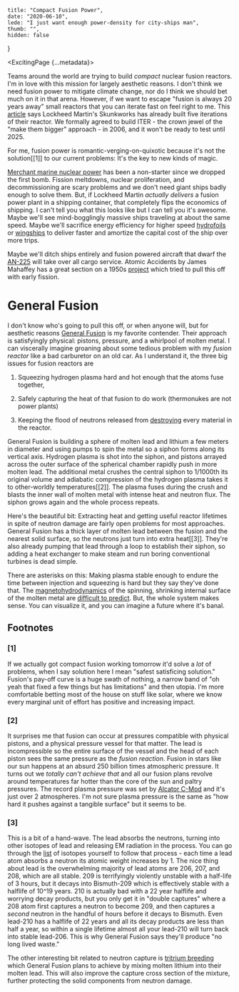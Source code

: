     title: "Compact Fusion Power",
    date: "2020-06-10",
    lede: "I just want enough power-density for city-ships man",
    thumb: "",
    hidden: false
}


<ExcitingPage {...metadata}>

Teams around the world are trying to build _compact_ nuclear fusion reactors. I'm in love with this
mission for largely aesthetic reasons. I don't think we need fusion power to mitigate climate change, nor
do I think we should bet much on it in that arena. However, if we want to escape "fusion is always 20 years
away" small reactors that you can iterate fast on feel right to me. This [article](https://www.thedrive.com/the-war-zone/29074/skunk-works-exotic-fusion-reactor-program-moves-forward-with-larger-more-powerful-design) says
Lockheed Martin's Skunkworks has already built five iterations of their reactor. We formally agreed to build
ITER - the crown jewel of the "make them bigger" approach - in 2006, and it won't be ready to test until 2025.


For me, fusion power is romantic-verging-on-quixotic because it's not the solution\[[1]\] to our current problems: It's the
key to new kinds of magic.

<Im cap="US Supercarrier Gerald R. Ford. Imagine ships like this, but not just for killing. Source: Wikimedia" src="carrier-small.jpeg"/>

[Merchant marine nuclear power](https://en.wikipedia.org/wiki/Nuclear_marine_propulsion#Merchant_ships) has been a non-starter since we dropped the first bomb. Fission meltdowns, nuclear proliferation, and decommissioning are scary problems and we don't need giant ships badly enough to solve them. But, if Lockheed Martin _actually delivers_ a fusion power plant in a shipping container, that completely flips the economics of shipping. I can't tell you what this looks like but I can tell you it's awesome. Maybe we'll see mind-bogglingly massive ships traveling at about the same speed. Maybe we'll sacrifice energy efficiency for higher speed [hydrofoils](https://en.wikipedia.org/wiki/Hydrofoil) or [wingships](https://en.wikipedia.org/wiki/Ground-1effect_vehicle) to deliver faster and amortize the capital cost of the ship over more trips.

Maybe we'll ditch ships entirely and fusion powered aircraft that dwarf the [AN-225](https://en.wikipedia.org/wiki/Antonov_An-225_Mriya) will take over
all cargo service. Atomic Accidents by James Mahaffey has a great section on a 1950s [project](https://en.wikipedia.org/wiki/Nuclear-powered_aircraft#NEPA_and_ANP) which tried to pull this off with early fission.

# **General Fusion**

I don't know who's going to pull this off, or when anyone will, but for aesthetic reasons [General Fusion](https://generalfusion.com/technology-magnetized-target-fusion/) is my favorite contender. Their approach is satisfyingly physical: pistons, pressure, and a whirlpool of molten metal. I can viscerally imagine groaning about some tedious problem with my _fusion reactor_ like a bad carburetor on an old car. As I understand it, the three big issues for fusion reactors are 

1) Squeezing hydrogen plasma hard and hot enough that the atoms fuse together, 

2) Safely capturing the heat of that fusion to do work (thermonukes are not power plants)

3) Keeping the flood of neutrons released from [destroying](https://en.wikipedia.org/wiki/Neutron_radiation#Effects_on_materials) every material in the reactor.   
<Im cap="General fusion reactor diagram. Source: Wikimedia" src="general-fusion.png"/>

General Fusion is building a sphere of molten lead and lithium a few meters in diameter and using pumps to spin the metal so a siphon
forms along its vertical axis. Hydrogen plasma is shot into the siphon, and pistons arrayed across the outer surface of the spherical
chamber rapidly push in more molten lead. The additional metal crushes the central siphon to 1/1000th its original volume and adiabatic 
compression of the hydrogen plasma takes it to other-worldly temperatures\[[2]\]. The plasma fuses during the crush and blasts
the inner wall of molten metal with intense heat and neutron flux. The siphon grows again and the whole process repeats.

Here's the beautiful bit: Extracting heat and getting useful reactor lifetimes in spite of neutron damage are
fairly open problems for most approaches. General Fusion has a thick layer of molten lead between the fusion and the nearest solid
surface, so the neutrons just turn into extra heat\[[3]\]. They're also already pumping that lead through a loop to establish their
siphon, so adding a heat exchanger to make steam and run boring conventional turbines is dead simple. 

There are asterisks on this: Making plasma stable enough to endure the time between injection and squeezing is hard but they say they've
done that. The [magnetohydrodynamics](https://xkcd.com/1851/) of the spinning, shrinking internal surface of the molten metal
are [difficult to predict](https://generalfusion.com/2018/11/modeling-highly-unsteady-current-driven-liquid-metal-free-surface-mhd-flows/). But, the whole system makes sense. You can visualize it, and you can imagine
a future where it's banal.

## **Footnotes**

### \[1\]
If we actually got compact fusion working tomorrow it'd solve a _lot_ of problems, when I say solution here I mean
"safest satisficing solution." Fusion's pay-off curve is a huge swath of nothing, a narrow band of "oh yeah that fixed a
few things but has limitations" and then utopia. I'm more comfortable betting most of the house on stuff like solar,
where we know every marginal unit of effort has positive and increasing impact.

### \[2\]
It surprises me that fusion can occur at pressures compatible with physical pistons, and a physical pressure vessel for that matter.
The lead is incompressible so the entire surface of the vessel and the head of each piston sees the same pressure as the _fusion reaction_.
Fusion in stars like our sun happens at an absurd 250 billion times atmospheric pressure. It turns out we _totally can't achieve that_ and
all our fusion plans revolve around temperatures far hotter than the core of the sun and paltry pressures. The record plasma pressure was set
by [Alcator C-Mod](https://www.psfc.mit.edu/news/2016/pressure-record-faq#q_4_6) and it's just over 2 atmospheres. I'm
not sure plasma pressure is the same as "how hard it pushes against a tangible surface" but it seems to be.

### \[3\]
This is a bit of a hand-wave. The lead absorbs the neutrons, turning into other isotopes of lead and releasing EM radiation in the process.
You can go through the [list](https://en.wikipedia.org/wiki/Isotopes_of_lead) of isotopes yourself to follow that process - each time a lead atom absorbs a neutron
its atomic weight increases by 1. The nice thing about lead is the overwhelming majority of lead atoms are 206, 207, and 208, which are all
stable. 209 is terrifyingly violently unstable with a half-life of 3 hours, but it decays into Bismuth-209 which is effectively
stable with a halflife of 10^19 years. 210 is actually bad with a 22 year halflife and worrying decay products, but you only get
it in "double captures" where a 208 atom first captures a neutron to become 209, and then captures a _second_ neutron in the handful
of hours before it decays to Bismuth. Even lead-210 has a halflife of 22 years and all its decay products are less than half a year, so within
a single lifetime almost all your lead-210 will turn back into stable lead-206. This is why General Fusion says they'll produce "no long lived waste."

The other interesting bit related to neutron capture is [tritrium breeding](https://en.wikipedia.org/wiki/Breeding_blanket) which General
Fusion plans to achieve by mixing molten lithium into their molten lead. This will also improve the capture cross section of the mixture, further
protecting the solid components from neutron damage. 

</ExcitingPage>
